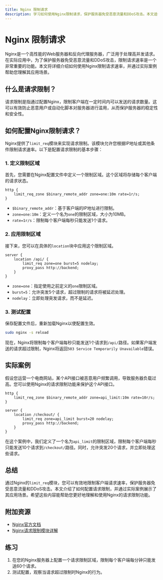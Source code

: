 ```yaml
---
title: Nginx 限制请求
description: 学习如何使用Nginx限制请求，保护服务器免受恶意流量和DDoS攻击。本文适合初学者，包含代码示例和实际案例。
---
```


# Nginx 限制请求

Nginx是一个高性能的Web服务器和反向代理服务器，广泛用于处理高并发请求。在实际应用中，为了保护服务器免受恶意流量和DDoS攻击，限制请求速率是一个非常重要的功能。本文将详细介绍如何使用Nginx限制请求速率，并通过实际案例帮助您理解其应用场景。

## 什么是请求限制？

请求限制是指通过配置Nginx，限制客户端在一定时间内可以发送的请求数量。这可以有效防止恶意用户或自动化脚本对服务器进行滥用，从而保护服务器的稳定性和安全性。

## 如何配置Nginx限制请求？

Nginx提供了`limit_req`模块来实现请求限制。该模块允许您根据IP地址或其他条件限制请求速率。以下是配置请求限制的基本步骤：

### 1. 定义限制区域

首先，您需要在Nginx配置文件中定义一个限制区域。这个区域将存储每个客户端的请求状态。

```nginx
http {
    limit_req_zone $binary_remote_addr zone=one:10m rate=1r/s;
}
```

- `$binary_remote_addr`：基于客户端的IP地址进行限制。
- `zone=one:10m`：定义一个名为`one`的限制区域，大小为10MB。
- `rate=1r/s`：限制每个客户端每秒只能发送1个请求。

### 2. 应用限制区域

接下来，您可以在具体的`location`块中应用这个限制区域。

```nginx
server {
    location /api/ {
        limit_req zone=one burst=5 nodelay;
        proxy_pass http://backend;
    }
}
```

- `zone=one`：指定使用之前定义的`one`限制区域。
- `burst=5`：允许突发5个请求，超过限制的请求将被延迟处理。
- `nodelay`：立即处理突发请求，而不是延迟。

### 3. 测试配置

保存配置文件后，重新加载Nginx以使配置生效。

```bash
sudo nginx -s reload
```

现在，Nginx将限制每个客户端每秒只能发送1个请求到`/api/`路径。如果客户端发送的请求超过限制，Nginx将返回`503 Service Temporarily Unavailable`错误。

## 实际案例

假设您运营一个电商网站，某个API接口被恶意用户频繁调用，导致服务器负载过高。您可以使用Nginx的请求限制功能来保护这个API接口。

```nginx
http {
    limit_req_zone $binary_remote_addr zone=api_limit:10m rate=10r/s;
}

server {
    location /checkout/ {
        limit_req zone=api_limit burst=20 nodelay;
        proxy_pass http://backend;
    }
}
```

在这个案例中，我们定义了一个名为`api_limit`的限制区域，限制每个客户端每秒只能发送10个请求到`/checkout/`路径。同时，允许突发20个请求，并立即处理这些请求。

## 总结

通过Nginx的`limit_req`模块，您可以有效地限制客户端请求速率，保护服务器免受恶意流量和DDoS攻击。本文介绍了如何配置请求限制，并通过实际案例展示了其应用场景。希望这些内容能帮助您更好地理解和使用Nginx的请求限制功能。

## 附加资源

- [Nginx官方文档](https://nginx.org/en/docs/)
- [Nginx请求限制模块详解](https://nginx.org/en/docs/http/ngx_http_limit_req_module.html)

## 练习

1. 在您的Nginx服务器上配置一个请求限制区域，限制每个客户端每分钟只能发送60个请求。
2. 测试配置，观察当请求超过限制时Nginx的行为。
